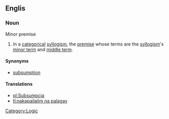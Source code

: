 ==Englis==

===Noun===
Minor premise

#{{logic}} In a [[categorical]] [[syllogism]], the [[premise]] whose terms are the [[syllogism]]'s [[minor term]] and [[middle term]]. 

====Synonyms====
*[[subsumption]]

====Translations====
*[[pl:Subsumpcja]]
*[[tl:nakapailalim na palagay]]

[[Category:Logic]]